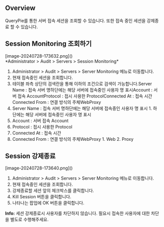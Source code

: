 ## Overview
QueryPie를 통한 서버 접속 세션을 조회할 수 있습니다. 또한 접속 중인 세션을 강제종료 할 수 있습니다.

## Session Monitoring 조회하기
<p align="center">
<div>[image-20240728-173632.png]()</div>
*Administrator &gt; Audit &gt; Servers &gt; Session Monitoring*
</p>

1. Administrator > Audit > Servers > Server Monitoring 메뉴로 이동합니다.
2. 현재 접속중인 세션을 조회합니다.
3. 테이블 좌측 상단의 검색란을 통해 이하의 조건으로 검색이 가능합니다.Server Name : 접속 서버 명하단에는 해당 서버에 접속중인 사용자 명 표시Account : 서버 접속 AccountProtocol : 접시 사용한 ProtocolConnected At : 접속 시간Connected From : 연결 방식의 주체WebProxy
  1. Server Name : 접속 서버 명하단에는 해당 서버에 접속중인 사용자 명 표시
    1. 하단에는 해당 서버에 접속중인 사용자 명 표시
  2. Account : 서버 접속 Account
  3. Protocol : 접시 사용한 Protocol
  4. Connected At : 접속 시간
  5. Connected From : 연결 방식의 주체WebProxy
    1. Web
    2. Proxy

## Session 강제종료
<p align="center">
<div>[image-20240728-173640.png]()</div>
</p>

1. Administrator > Audit > Servers > Server Monitoring 메뉴로 이동합니다.
2. 현재 접속중인 세션을 조회합니다.
3. 강제종료할 세션 앞의 체크박스를 클릭합니다.
4. Kill Session 버튼을 클릭합니다.
5. 나타나는 팝업에 OK 버튼을 클릭합니다.

<div class="alert alert-info">
  <i class="fas fa-info-circle"></i> <strong>Info:</strong> 세션 강제종료시 사용자를 차단하지 않습니다. 필요시 접속한 사용자에 대한 차단을 별도로 수행해주세요. 

</div>
